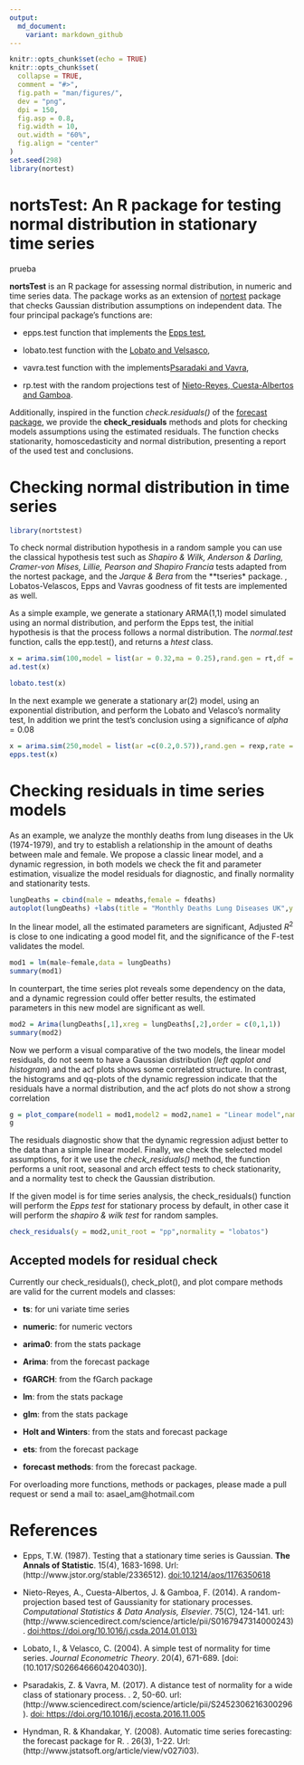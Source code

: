 ```yaml
---
output:
  md_document:
    variant: markdown_github
---
```


```r
knitr::opts_chunk$set(echo = TRUE)
knitr::opts_chunk$set(
  collapse = TRUE,
  comment = "#>",
  fig.path = "man/figures/",
  dev = "png",
  dpi = 150,
  fig.asp = 0.8,
  fig.width = 10,
  out.width = "60%",
  fig.align = "center"
)
set.seed(298)
library(nortest)
```


# **nortsTest: An R package for testing normal distribution in stationary time series**

prueba

**nortsTest** is an R package for assessing normal distribution, in numeric and time series data. The package works as an extension of [nortest](https://cran.r-project.org/web/packages/nortest/index.html) package that checks Gaussian distribution assumptions on independent data. The four principal package's functions are:

+ epps.test function that implements the [Epps test](https://projecteuclid.org/euclid.aos/1176350618), 

+ lobato.test function with the [Lobato and Velsasco](https://www.researchgate.net/publication/23564884),

+ vavra.test function with the implements[Psaradaki and Vavra](http://www.applied-econometrics.com/html), 

+ rp.test with the random projections test of [Nieto-Reyes, Cuesta-Albertos and Gamboa](https://www.sciencedirect.com/science/article/pii/S0167947314000243?via%3Dihub).

Additionally, inspired in the function *check.residuals()* of the [forecast package](https://www.jstatsoft.org/article/view/v027i03), we provide the **check\_residuals** methods and plots for checking models assumptions using the estimated residuals. The function checks stationarity, homoscedasticity and normal distribution, presenting a report of the used test and conclusions.


# Checking normal distribution in time series

```r
library(nortstest)
```


To check normal distribution hypothesis in a random sample you can use the classical hypothesis test such as *Shapiro & Wilk, Anderson & Darling, Cramer-von Mises, Lillie, Pearson and Shapiro Francia* tests adapted from the nortest package, and the *Jarque & Bera* from the **tseries* package.
, Lobatos-Velascos, Epps and Vavras goodness of fit tests are implemented as well. 

As a simple example, we generate a stationary ARMA(1,1) model simulated using an normal distribution, and perform the Epps test, the initial hypothesis is that the process follows a normal distribution. The *normal.test* function, calls the epp.test(), and returns a *htest* class.

```r
x = arima.sim(100,model = list(ar = 0.32,ma = 0.25),rand.gen = rt,df = 7)
ad.test(x)
```

```r
lobato.test(x)
```


In the next example we generate a stationary ar(2) model, using an exponential distribution, and perform the Lobato and Velasco's normality test, In addition we print the test's conclusion using a significance of $alpha = 0.08$

```r
x = arima.sim(250,model = list(ar =c(0.2,0.57)),rand.gen = rexp,rate = 1)
epps.test(x)
```

# Checking residuals in time series models

As an example, we analyze the monthly deaths from lung diseases in the Uk (1974-1979), and try to establish a relationship in the amount of deaths between male and female. We propose a classic linear model, and a dynamic regression, in both models we check the fit and parameter estimation, visualize the model residuals for diagnostic, and finally normality and stationarity tests. 

```r
lungDeaths = cbind(male = mdeaths,female = fdeaths)
autoplot(lungDeaths) +labs(title = "Monthly Deaths Lung Diseases UK",y = "Lung Deaths")
```

In the linear model, all the estimated parameters are significant,  Adjusted $R^2$ is close to one indicating a good model fit, and the significance of the  F-test validates the model.

```r
mod1 = lm(male~female,data = lungDeaths)
summary(mod1)
```

In counterpart, the time series plot reveals some dependency on the data, and a dynamic regression could offer better results, the estimated parameters in this new model are significant as well.

```r
mod2 = Arima(lungDeaths[,1],xreg = lungDeaths[,2],order = c(0,1,1))
summary(mod2)
```

Now we perform a visual comparative of the two models, the linear model residuals, do not seem to have a Gaussian distribution (*left qqplot and histogram*) and the acf plots shows some correlated structure. 
In contrast, the histograms and qq-plots of the dynamic regression indicate that the residuals have a normal distribution, and the acf plots do not show a strong correlation

```r
g = plot_compare(model1 = mod1,model2 = mod2,name1 = "Linear model",name2 = "Dynamic Regression")
g
```


The residuals diagnostic show  that the dynamic regression adjust better to the data than a simple linear model. Finally, we check the selected model assumptions, for it  we use the *check_residuals()* method, the function performs a unit root, seasonal and arch effect tests to check stationarity, and a normality test to check the Gaussian distribution.

If the given model is for time series analysis, the check_residuals() function will perform the *Epps test* for stationary process by default, in other case it will perform the *shapiro & wilk test* for random samples.

```r
check_residuals(y = mod2,unit_root = "pp",normality = "lobatos")
```

## Accepted models for residual check

Currently our check_residuals(), check_plot(), and plot compare methods are valid for the current models and classes:

+ **ts**: for uni variate time series

+ **numeric**: for numeric vectors

+ **arima0**: from the stats package

+ **Arima**: from the forecast package

+ **fGARCH**: from the fGarch package

+ **lm**: from the stats package

+ **glm**: from the stats package

+ **Holt and Winters**: from the stats and forecast package

+ **ets**: from the forecast package

+ **forecast methods**: from the forecast package.

For overloading more functions, methods or packages, please made a pull request or send  a mail to: asael_am\@hotmail.com 

# References

 + Epps, T.W. (1987). Testing that a stationary time series is Gaussian. **The Annals of Statistic**. 15(4), 1683-1698. Url: (http://www.jstor.org/stable/2336512). [doi:10.1214/aos/1176350618](http://www.jstor.org/stable/2336512)

 + Nieto-Reyes, A., Cuesta-Albertos, J. & Gamboa, F. (2014). A random-projection based test of Gaussianity for stationary processes. *Computational Statistics & Data Analysis, Elsevier*. 75(C), 124-141. url:(http://www.sciencedirect.com/science/article/pii/S0167947314000243). [doi:https://doi.org/10.1016/j.csda.2014.01.013}](ttp://www.sciencedirect.com/science/article/pii/S0167947314000243)

 + Lobato, I., & Velasco, C. (2004). A simple test of normality for time series. *Journal Econometric Theory*. 20(4), 671-689. [doi:(10.1017/S0266466604204030)].

 + Psaradakis, Z. & Vavra, M. (2017). A distance test of normality for a wide class of stationary process. \emph{Journal of Econometrics and Statistics}. 2, 50-60. url:(http://www.sciencedirect.com/science/article/pii/S2452306216300296).
[doi: https://doi.org/10.1016/j.ecosta.2016.11.005](http://www.sciencedirect.com/science/article/pii/S2452306216300296)

 + Hyndman, R. & Khandakar, Y. (2008). Automatic time series forecasting: the forecast package for R. \emph{Journal of Statistical Software}. 26(3), 1-22. Url: (http://www.jstatsoft.org/article/view/v027i03).

